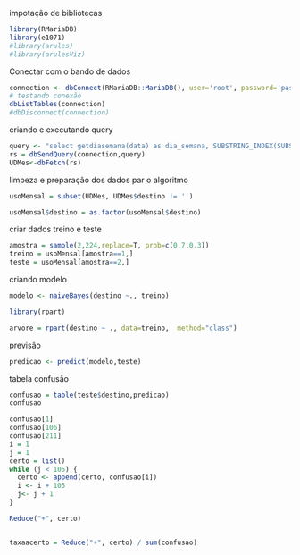 impotação de bibliotecas

```r
library(RMariaDB)
library(e1071)
#library(arules)
#library(arulesViz)
```

Conectar com o bando de dados
```r

connection <- dbConnect(RMariaDB::MariaDB(), user='root', password='password', dbname='uso_diario', host='localhost')
# testando conexão
dbListTables(connection)
#dbDisconnect(connection)
```
criando e executando query

```r
query <- "select getdiasemana(data) as dia_semana, SUBSTRING_INDEX(SUBSTRING_INDEX(group_concat(distinct substring(linha, 7)), ',', 1), ',', -1) as origem, destino(SUBSTRING_INDEX(SUBSTRING_INDEX(group_concat(distinct substring(linha, 7)), ',', 1), ',', -1), group_concat(distinct substring(linha, 7)))  AS destino from vinteum where tipo_cartao <> 'Pagante' group by n_cartao, data;"
rs = dbSendQuery(connection,query)
UDMes<-dbFetch(rs)

```

limpeza e preparação dos dados par o algoritmo

```r
usoMensal = subset(UDMes, UDMes$destino != '')

usoMensal$destino = as.factor(usoMensal$destino)

```

criar dados treino e teste

```r
amostra = sample(2,224,replace=T, prob=c(0.7,0.3))
treino = usoMensal[amostra==1,]
teste = usoMensal[amostra==2,]
```

criando modelo

```r
modelo <- naiveBayes(destino ~., treino)

library(rpart)

arvore = rpart(destino ~ ., data=treino,  method="class")

```

previsão

```r
predicao <- predict(modelo,teste)
```

tabela confusão

```r
confusao = table(teste$destino,predicao)
confusao

confusao[1]
confusao[106]
confusao[211]
i = 1
j = 1
certo = list()
while (j < 105) {
  certo <- append(certo, confusao[i])
  i <- i + 105
  j<- j + 1
}

Reduce("+", certo)


taxaacerto = Reduce("+", certo) / sum(confusao)
```

